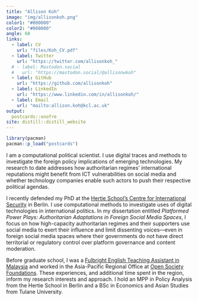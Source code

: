 ```yaml
---
title: "Allison Koh"
image: "img/allisonkoh.png"
color1: "#000000"
color2: "#000000"
angle: 60
links:
  - label: CV
    url: "files/Koh_CV.pdf"
  - label: Twitter
    url: "https://twitter.com/allisonkoh_"
  # - label: Mastodon.social
  #   url: "https://mastodon.social/@allisonwkoh"
  - label: GitHub
    url: "https://github.com/allisonkoh"
  - label: LinkedIn
    url: "https://www.linkedin.com/in/allisonkoh/"
  - label: Email
    url: "mailto:allison.koh@kcl.ac.uk"
output:
  postcards::onofre
site: distill::distill_website
---
```


```r
library(pacman)
pacman::p_load("postcards")
```


<!-- ## Hello! -->

I am a computational political scientist. I use digital traces and methods to investigate the foreign policy implications of emerging technologies. My research to date addresses how authoritarian regimes' international reputations might benefit from ICT vulnerabilities on social media and whether technology companies enable such actors to push their respective political agendas.  

I recently defended my PhD at the [Hertie School's Centre for International Security ](https://www.hertie-school.org/en/international-security) in Berlin. I use computational methods to investigate uses of digital technologies in international politics. In my dissertation entitled _Platformed Power Plays: Authoritarian Adaptations in Foreign Social Media Spaces_, I focus on how high-capacity authoritarian regimes and their supporters use social media to exert their influence and limit dissenting voices---even in foreign social media spaces where their governments do not have direct territorial or regulatory control over platform governance and content moderation. 

Before graduate school, I was a [Fulbright English Teaching Assistant in Malaysia](https://fulbrightmalaysiaeta.wordpress.com/) and worked in the Asia-Pacific Regional Office at [Open Society Foundations](https://www.opensocietyfoundations.org/what-we-do/regions/asia-pacific). These experiences, and additional time spent in the region, inform my research interests and approach. I hold an MPP in Policy Analysis from the Hertie School in Berlin and a BSc in Economics and Asian Studies from Tulane University. 
